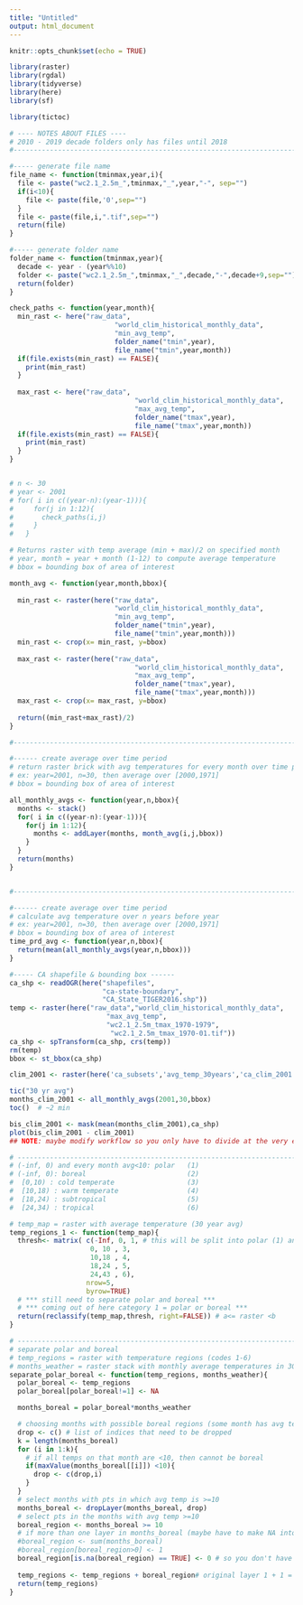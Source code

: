 ```yaml
---
title: "Untitled"
output: html_document
---
```



```r
knitr::opts_chunk$set(echo = TRUE)

library(raster)
library(rgdal)
library(tidyverse)
library(here)
library(sf) 

library(tictoc)
```




```r
# ---- NOTES ABOUT FILES ----
# 2010 - 2019 decade folders only has files until 2018
#------------------------------------------------------------------------------

#----- generate file name
file_name <- function(tminmax,year,i){
  file <- paste("wc2.1_2.5m_",tminmax,"_",year,"-", sep="")
  if(i<10){
    file <- paste(file,'0',sep="")
  }
  file <- paste(file,i,".tif",sep="")
  return(file)
}

#----- generate folder name
folder_name <- function(tminmax,year){
  decade <- year - (year%%10)
  folder <- paste("wc2.1_2.5m_",tminmax,"_",decade,"-",decade+9,sep="")
  return(folder)
}
```


```r
check_paths <- function(year,month){
  min_rast <- here("raw_data",
                          "world_clim_historical_monthly_data",
                          "min_avg_temp",
                          folder_name("tmin",year),
                          file_name("tmin",year,month))
  if(file.exists(min_rast) == FALSE){
    print(min_rast)
  }
  
  max_rast <- here("raw_data",
                               "world_clim_historical_monthly_data",
                               "max_avg_temp",
                               folder_name("tmax",year),
                               file_name("tmax",year,month))
  if(file.exists(min_rast) == FALSE){
    print(min_rast)
  }
}


# n <- 30
# year <- 2001
# for( i in c((year-n):(year-1))){
#     for(j in 1:12){
#       check_paths(i,j)
#     }
#   }

```

```r
# Returns raster with temp average (min + max)/2 on specified month
# year, month = year + month (1-12) to compute average temperature
# bbox = bounding box of area of interest

month_avg <- function(year,month,bbox){
  
  min_rast <- raster(here("raw_data",
                          "world_clim_historical_monthly_data",
                          "min_avg_temp",
                          folder_name("tmin",year),
                          file_name("tmin",year,month)))
  min_rast <- crop(x= min_rast, y=bbox)
  
  max_rast <- raster(here("raw_data",
                               "world_clim_historical_monthly_data",
                               "max_avg_temp",
                               folder_name("tmax",year),
                               file_name("tmax",year,month)))
  max_rast <- crop(x= max_rast, y=bbox)
  
  return((min_rast+max_rast)/2)
}

#------------------------------------------------------------------------------

#------ create average over time period
# return raster brick with avg temperatures for every month over time period
# ex: year=2001, n=30, then average over [2000,1971]
# bbox = bounding box of area of interest

all_monthly_avgs <- function(year,n,bbox){
  months <- stack()
  for( i in c((year-n):(year-1))){
    for(j in 1:12){
      months <- addLayer(months, month_avg(i,j,bbox))
    }
  }
  return(months)
}


#------------------------------------------------------------------------------

#------ create average over time period
# calculate avg temperature over n years before year
# ex: year=2001, n=30, then average over [2000,1971]
# bbox = bounding box of area of interest
time_prd_avg <- function(year,n,bbox){
  return(mean(all_monthly_avgs(year,n,bbox)))
}
```

```r

#----- CA shapefile & bounding box ------
ca_shp <- readOGR(here("shapefiles",
                       "ca-state-boundary",
                       "CA_State_TIGER2016.shp"))
temp <- raster(here("raw_data","world_clim_historical_monthly_data",
                        "max_avg_temp",
                        "wc2.1_2.5m_tmax_1970-1979",
                         "wc2.1_2.5m_tmax_1970-01.tif"))
ca_shp <- spTransform(ca_shp, crs(temp))
rm(temp)
bbox <- st_bbox(ca_shp)

```


```r
clim_2001 <- raster(here('ca_subsets','avg_temp_30years','ca_clim_2001.tif'))

tic("30 yr avg")
months_clim_2001 <- all_monthly_avgs(2001,30,bbox)
toc()  # ~2 min

bis_clim_2001 <- mask(mean(months_clim_2001),ca_shp)
plot(bis_clim_2001 - clim_2001)
## NOTE: maybe modify workflow so you only have to divide at the very end (minimize floating point error)
```

```r
# ---------------------------------------------------------------------------
# (-inf, 0) and every month avg<10: polar   (1)
# (-inf, 0): boreal                         (2)
#  [0,10) : cold temperate                  (3)
#  [10,18) : warm temperate                 (4)
#  [18,24) : subtropical                    (5)
#  [24,34) : tropical                       (6)

# temp_map = raster with average temperature (30 year avg)
temp_regions_1 <- function(temp_map){
  thresh<- matrix( c(-Inf, 0, 1, # this will be split into polar (1) and boreal (2)
                    0, 10 , 3,
                    10,18 , 4,
                    18,24 , 5,
                    24,43 , 6),
                   nrow=5,
                   byrow=TRUE) 
  # *** still need to separate polar and boreal ***
  # *** coming out of here category 1 = polar or boreal ***
  return(reclassify(temp_map,thresh, right=FALSE)) # a<= raster <b
}

# ---------------------------------------------------------------------------
# separate polar and boreal
# temp_regions = raster with temperature regions (codes 1-6)
# months_weather = raster stack with monthly average temperatures in 30 years(?)
separate_polar_boreal <- function(temp_regions, months_weather){
  polar_boreal <- temp_regions
  polar_boreal[polar_boreal!=1] <- NA

  months_boreal = polar_boreal*months_weather

  # choosing months with possible boreal regions (some month has avg temp>=10)
  drop <- c() # list of indices that need to be dropped
  k = length(months_boreal)
  for (i in 1:k){
    # if all temps on that month are <10, then cannot be boreal
    if(maxValue(months_boreal[[i]]) <10){ 
      drop <- c(drop,i)  
    }
  }
  # select months with pts in which avg temp is >=10
  months_boreal <- dropLayer(months_boreal, drop) 
  # select pts in the months with avg temp >=10
  boreal_region <- months_boreal >= 10
  # if more than one layer in months_boreal (maybe have to make NA into 0)
  #boreal_region <- sum(months_boreal)  
  #boreal_region[boreal_region>0] <- 1
  boreal_region[is.na(boreal_region) == TRUE] <- 0 # so you don't have NA + 0 adding the raster layers
  
  temp_regions <- temp_regions + boreal_region# original layer 1 + 1 = 2 (boreal)
  return(temp_regions)
}

```

